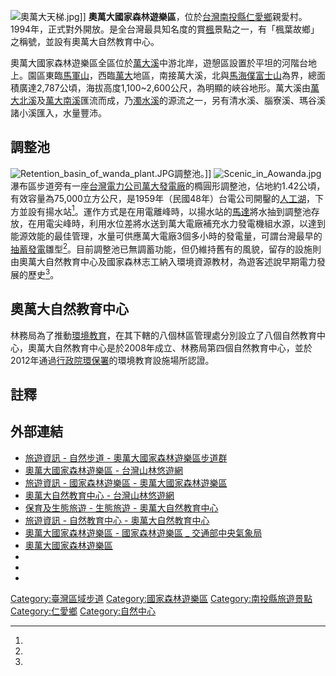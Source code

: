 {{Primarysources|time=2021-06-03T06:07:12+00:00}}
{{coord|23.9618360|N|121.1767658|E|format=dms|display=title|scale:100000}}
{{Infobox forest
| name               = 奧萬大國家森林遊樂區
| native_name        = Aowanda National Forest Recreation Area
| native_lang        = 
| photo              = 奧萬大天梯.jpg
| photo_caption      = 
| photo_width        = 220px
| map                = 
| map_caption        = 
| map_width          = 220px
| coordinates        = 
| location           = [[台灣|台灣]][[南投縣|南投縣]][[仁愛鄉|仁愛鄉]]親愛村大安路153號
| elevation          = 1,100-2,600 meters
| area               = 2,787 hectares
| max_area           = 
| date_max_area      = 
| status             = 
| established        = 
| visitation         = 
| visitation_year    = 
| events             = 
| authority          = 
| website            = 
| ecosystem          = 
| classification_WWF = 
| classification_EPA = 
| classification_CEC = 
| disturbance        = 
| forest_cover       = 
| species            = 
| indicator_plants   = 
| lesser_flora       = 
| fauna              = 
}}
[[File:奧萬大天梯.jpg|thumb]]]]
'''奧萬大國家森林遊樂區'''，位於[[台灣|台灣]][[南投縣|南投縣]][[仁愛鄉|仁愛鄉]]親愛村。1994年，正式對外開放。是全台灣最具知名度的賞[[楓|楓]]景點之一，有「楓葉故鄉」之稱號，並設有奧萬大自然教育中心。

奧萬大國家森林遊樂區全區位於[[萬大溪|萬大溪]]中游北岸，遊憩區設置於平坦的河階台地上。園區東臨[[馬軍山|馬軍山]]，西臨[[萬大|萬大]]地區，南接萬大溪，北與[[馬海僕富士山|馬海僕富士山]]為界，總面積廣達2,787公頃，海拔高度1,100~2,600公尺，為明顯的峽谷地形。萬大溪由[[萬大北溪|萬大北溪]]及[[萬大南溪|萬大南溪]]匯流而成，乃[[濁水溪|濁水溪]]的源流之一，另有清水溪、腦寮溪、瑪谷溪諸小溪匯入，水量豐沛。

== 調整池 ==
[[File:Retention_basin_of_wanda_plant.JPG|thumb]]調整池。]]
[[File:Scenic_in_Aowanda.jpg|thumb]]
瀑布區步道旁有一座[[台灣電力公司|台灣電力公司]][[萬大發電廠|萬大發電廠]]的橢圓形調整池，佔地約1.42公頃，有效容量為75,000立方公尺，是1959年（民國48年）台電公司開鑿的[[人工湖|人工湖]]，下方並設有揚水站<ref name="調整池"/>。運作方式是在用電離峰時，以揚水站的[[馬達|馬達]]將水抽到調整池存放，在用電尖峰時，利用水位差將水送到萬大電廠補充水力發電機組水源，以達到能源效能的最佳管理，水量可供應萬大電廠3個多小時的發電量，可謂台灣最早的[[抽水蓄能电站|抽蓄發電]]雛型<ref name="調整池"/>。目前調整池已無調蓄功能，但仍維持舊有的風貌，留存的設施則由奧萬大自然教育中心及國家森林志工納入環境資源教材，為遊客述說早期電力發展的歷史<ref name="調整池"/>。

== 奧萬大自然教育中心 ==
林務局為了推動[[環境教育|環境教育]]，在其下轄的八個林區管理處分別設立了八個自然教育中心，奧萬大自然教育中心是於2008年成立、林務局第四個自然教育中心，並於2012年通過[[行政院環境保護署|行政院環保署]]的環境教育設施場所認證。

== 註釋 ==
{{Reflist| refs=
<ref name="調整池">{{cite web|language=zh-tw|url=https://www.forest.gov.tw/forest-news/0040862|title=調整池水面如鏡 奧萬大恢復一景|author=|publisher=行政院農業委員會林務局|date=2016-05-07|accessdate=|archive-date=2019-04-24|archive-url=https://web.archive.org/web/20190424140116/https://www.forest.gov.tw/forest-news/0040862|dead-url=no}}</ref>
}}

== 外部連結 ==
{{commons category|Aowanda National Forest Recreation Area}}
*[https://www.forest.gov.tw/0000316 旅遊資訊 - 自然步道 - 奧萬大國家森林遊樂區步道群] {{Wayback|url=https://www.forest.gov.tw/0000316 |date=20210604042752 }}
*[https://recreation.forest.gov.tw/Forest/RA?typ=0&typ_id=0400001 奧萬大國家森林遊樂區 - 台灣山林悠遊網] {{Wayback|url=https://recreation.forest.gov.tw/Forest/RA?typ=0&typ_id=0400001 |date=20201203110148 }}
*[https://www.forest.gov.tw/0000176 旅遊資訊 - 國家森林遊樂區 - 奧萬大國家森林遊樂區] {{Wayback|url=https://www.forest.gov.tw/0000176 |date=20210204103213 }}
*[https://recreation.forest.gov.tw/Education/NC?typ=3&typ_id=AWD 奧萬大自然教育中心 - 台灣山林悠遊網] {{Wayback|url=https://recreation.forest.gov.tw/Education/NC?typ=3&typ_id=AWD |date=20201025031322 }}
*[https://nantou.forest.gov.tw/nature 保育及生態旅遊 - 生態旅遊 - 奧萬大自然教育中心] {{Wayback|url=https://nantou.forest.gov.tw/nature |date=20201129101610 }}
*[https://www.forest.gov.tw/0000216 旅遊資訊 - 自然教育中心 - 奧萬大自然教育中心] {{Wayback|url=https://www.forest.gov.tw/0000216 |date=20210204105027 }}
*[https://www.cwb.gov.tw/V8/C/L/NatForest/NatForest.html?PID=E015 奧萬大國家森林遊樂區 - 國家森林遊樂區 _ 交通部中央氣象局] {{Wayback|url=https://www.cwb.gov.tw/V8/C/L/NatForest/NatForest.html?PID=E015 |date=20220331184510 }}
*[https://awdonline.forest.gov.tw/ 奧萬大國家森林遊樂區] {{Wayback|url=https://awdonline.forest.gov.tw/ |date=20220614035327 }}
*{{facebook|awdonline2014|奧萬大情報站}}
*{{facebook|AWDNC|奧萬大自然教育中心}}
*{{instagram|awd_nature_center|奧萬大自然教育中心}}

{{台灣國家森林遊樂區}}
{{臺灣區域步道}}

[[Category:臺灣區域步道|Category:臺灣區域步道]]
[[Category:國家森林遊樂區|Category:國家森林遊樂區]]
[[Category:南投縣旅遊景點|Category:南投縣旅遊景點]]
[[Category:仁愛鄉|Category:仁愛鄉]]
[[Category:自然中心|Category:自然中心]]